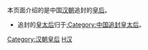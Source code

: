 本页面介绍的是中国[[汉朝|汉朝]]追封的[[皇后|皇后]]。

*追封的[[皇太后|皇太后]]归于[[:Category:中国追封皇太后|:Category:中国追封皇太后]]。

[[Category:汉朝皇后|Category:汉朝皇后]]
[[Category:中国追封皇后|H汉]]